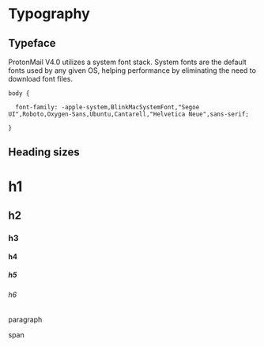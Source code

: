 
<Meta title="Design System / Typography" />

# Typography

## Typeface

ProtonMail V4.0 utilizes a system font stack. System fonts are the default fonts used by any given OS, helping performance by eliminating the need to download font files.

<pre class=" language-css prismjs bg-global-highlight"><code>body &#123;<br />
  font-family: -apple-system,BlinkMacSystemFont,"Segoe UI",Roboto,Oxygen-Sans,Ubuntu,Cantarell,"Helvetica Neue",sans-serif;<br />
}
</code></pre>

## Heading sizes

<div>
    <h1>h1</h1>
    <h2>h2</h2>
    <h3>h3</h3>
    <h4>h4</h4>
    <h5>h5</h5>
    <h6>h6</h6>
    <p>paragraph</p>
    <span>span</span>
</div>
